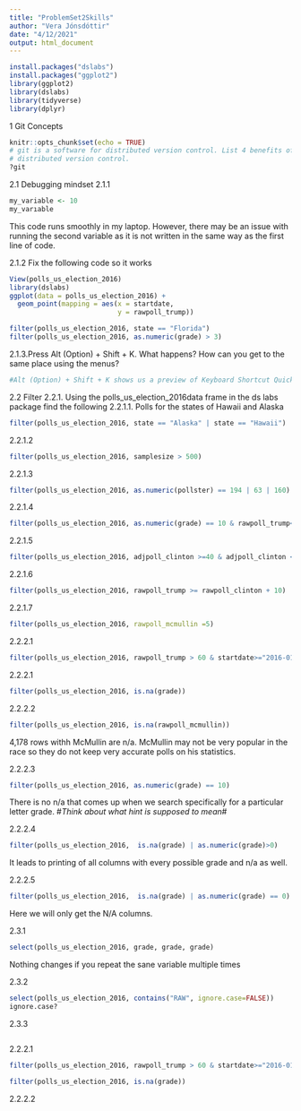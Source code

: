 ```yaml
---
title: "ProblemSet2Skills"
author: "Vera Jónsdóttir"
date: "4/12/2021"
output: html_document
---
```


```r
install.packages("dslabs")
install.packages("ggplot2")
library(ggplot2)
library(dslabs)
library(tidyverse)
library(dplyr)
```


1 Git Concepts
```r
knitr::opts_chunk$set(echo = TRUE)
# git is a software for distributed version control. List 4 benefits of 
# distributed version control.
?git
```
2.1  Debugging mindset
2.1.1
```r
my_variable <- 10
my_varıable
```
This code runs smoothly in my laptop. However, there may be an issue with 
running the second variable as it is not written in the same way as the first
line of code.

2.1.2 Fix the following code so it works
```r

View(polls_us_election_2016)
library(dslabs)
ggplot(data = polls_us_election_2016) +
  geom_point(mapping = aes(x = startdate,
                           y = rawpoll_trump))

filter(polls_us_election_2016, state == "Florida")
filter(polls_us_election_2016, as.numeric(grade) > 3)

```
2.1.3.Press Alt (Option) + Shift + K. What happens? How can you get to the same place using the menus?
```r
#Alt (Option) + Shift + K shows us a preview of Keyboard Shortcut Quick References
```

2.2  Filter 
2.2.1. Using the polls_us_election_2016data frame in the ds labs package find the following
2.2.1.1. Polls for the states of Hawaii and Alaska
```r
filter(polls_us_election_2016, state == "Alaska" | state == "Hawaii")
```
2.2.1.2
```r
filter(polls_us_election_2016, samplesize > 500)
```
2.2.1.3
```r
filter(polls_us_election_2016, as.numeric(pollster) == 194 | 63 | 160)

```
2.2.1.4
```r
filter(polls_us_election_2016, as.numeric(grade) == 10 & rawpoll_trump<30)
```
2.2.1.5
```r
filter(polls_us_election_2016, adjpoll_clinton >=40 & adjpoll_clinton <=60 )
```
2.2.1.6
```r
filter(polls_us_election_2016, rawpoll_trump >= rawpoll_clinton + 10)
```
2.2.1.7
```r
filter(polls_us_election_2016, rawpoll_mcmullin =5)
```

2.2.2.1
```r
filter(polls_us_election_2016, rawpoll_trump > 60 & startdate>="2016-01-01" & startdate<="2016-01-31")
```
2.2.2.1
```r
filter(polls_us_election_2016, is.na(grade))
```
2.2.2.2
```r
filter(polls_us_election_2016, is.na(rawpoll_mcmullin))

```
4,178 rows withh McMullin are n/a. McMullin may not be very popular in the race so they do not keep very accurate polls on his statistics. 

2.2.2.3
```r
filter(polls_us_election_2016, as.numeric(grade) == 10)
```
There is no n/a that comes up when we search specifically for a particular letter grade.
#*Think about what hint is supposed to mean*#

2.2.2.4
```r
filter(polls_us_election_2016,  is.na(grade) | as.numeric(grade)>0)
```
It leads to printing of all columns with every possible grade and n/a as well.

2.2.2.5
```r
filter(polls_us_election_2016,  is.na(grade) | as.numeric(grade) == 0)

```
Here we will only get the N/A columns.

2.3.1
```r
select(polls_us_election_2016, grade, grade, grade)
```
Nothing changes if you repeat the sane variable multiple times

2.3.2
```r
select(polls_us_election_2016, contains("RAW", ignore.case=FALSE))
ignore.case?
```
2.3.3
```r

```




2.2.2.1
```r
filter(polls_us_election_2016, rawpoll_trump > 60 & startdate>="2016-01-01" & startdate<="2016-01-31")
```
```r
filter(polls_us_election_2016, is.na(grade))
```
2.2.2.2
```r

```



